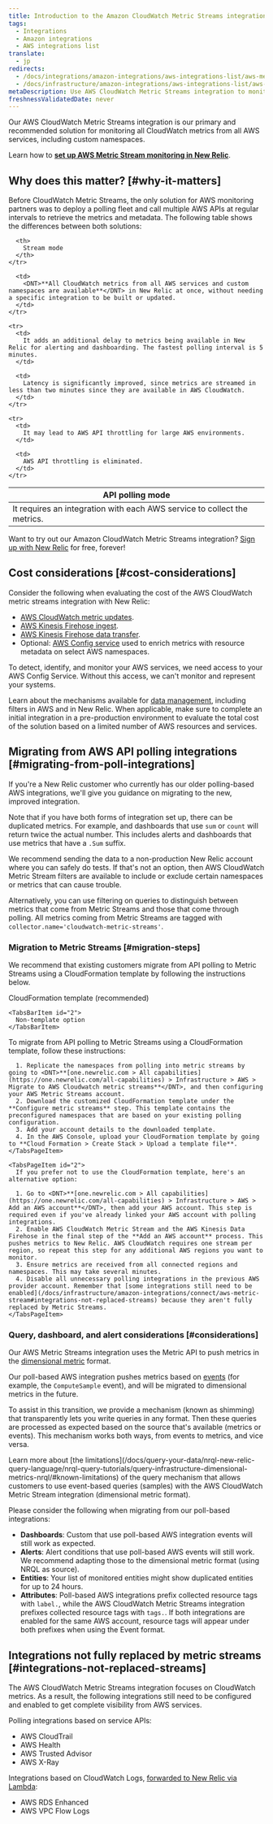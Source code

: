 ```yaml
---
title: Introduction to the Amazon CloudWatch Metric Streams integration
tags:
  - Integrations
  - Amazon integrations
  - AWS integrations list
translate:
  - jp
redirects:
  - /docs/integrations/amazon-integrations/aws-integrations-list/aws-metric-stream
  - /docs/infrastructure/amazon-integrations/aws-integrations-list/aws-metric-stream
metaDescription: Use AWS CloudWatch Metric Streams integration to monitor all CloudWatch metrics from all AWS services.
freshnessValidatedDate: never
---
```


Our AWS CloudWatch Metric Streams integration is our primary and recommended solution for monitoring all CloudWatch metrics from all AWS services, including custom namespaces.

Learn how to <DNT>**[set up AWS Metric Stream monitoring in New Relic](/docs/infrastructure/amazon-integrations/connect/aws-metric-stream-setup)**</DNT>.

## Why does this matter? [#why-it-matters]

Before CloudWatch Metric Streams, the only solution for AWS monitoring partners was to deploy a polling fleet and call multiple AWS APIs at regular intervals to retrieve the metrics and metadata. The following table shows the differences between both solutions:

<table>
  <thead>
    <tr>
      <th>
        API polling mode
      </th>

      <th>
        Stream mode
      </th>
    </tr>
  </thead>

  <tbody>
    <tr>
      <td>
        It requires an integration with each AWS service to collect the metrics.
      </td>

      <td>
        <DNT>**All CloudWatch metrics from all AWS services and custom namespaces are available**</DNT> in New Relic at once, without needing a specific integration to be built or updated.
      </td>
    </tr>

    <tr>
      <td>
        It adds an additional delay to metrics being available in New Relic for alerting and dashboarding. The fastest polling interval is 5 minutes.
      </td>

      <td>
        Latency is significantly improved, since metrics are streamed in less than two minutes since they are available in AWS CloudWatch.
      </td>
    </tr>

    <tr>
      <td>
        It may lead to AWS API throttling for large AWS environments.
      </td>

      <td>
        AWS API throttling is eliminated.
      </td>
    </tr>
  </tbody>
</table>

Want to try out our Amazon CloudWatch Metric Streams integration? [Sign up with New Relic](https://newrelic.com/signup) for free, forever!

## Cost considerations [#cost-considerations]

Consider the following when evaluating the cost of the AWS CloudWatch metric streams integration with New Relic:

* [AWS CloudWatch metric updates](https://aws.amazon.com/cloudwatch/pricing/).
* [AWS Kinesis Firehose ingest](https://aws.amazon.com/kinesis/data-firehose/pricing/).
* [AWS Kinesis Firehose data transfer](https://aws.amazon.com/kinesis/data-firehose/pricing/).
* Optional: [AWS Config service](https://aws.amazon.com/config/pricing/) used to enrich metrics with resource metadata on select AWS namespaces.

<Callout variant="tip">
  To detect, identify, and monitor your AWS services, we need access to your AWS Config Service. Without this access, we can't monitor and represent your systems.
</Callout>

Learn about the mechanisms available for [data management](/docs/infrastructure/amazon-integrations/connect/aws-metric-stream-setup#manage-data), including filters in AWS and in New Relic. When applicable, make sure to complete an initial integration in a pre-production environment to evaluate the total cost of the solution based on a limited number of AWS resources and services.

## Migrating from AWS API polling integrations [#migrating-from-poll-integrations]

If you're a New Relic customer who currently has our older polling-based AWS integrations, we'll give you guidance on migrating to the new, improved integration.

Note that if you have both forms of integration set up, there can be duplicated metrics. For example, <InlinePopover type="alerts"/> and dashboards that use `sum` or `count` will return twice the actual number. This includes alerts and dashboards that use metrics that have a `.Sum` suffix.

We recommend sending the data to a non-production New Relic account where you can safely do tests. If that's not an option, then AWS CloudWatch Metric Stream filters are available to include or exclude certain namespaces or metrics that can cause trouble.

Alternatively, you can use filtering on queries to distinguish between metrics that come from Metric Streams and those that come through polling. All metrics coming from Metric Streams are tagged with `collector.name='cloudwatch-metric-streams'`.

### Migration to Metric Streams [#migration-steps]

We recommend that existing customers migrate from API polling to Metric Streams using a CloudFormation template by following the instructions below.

<Tabs>
  <TabsBar>
    <TabsBarItem id="1">
      CloudFormation template (recommended)
    </TabsBarItem>

    <TabsBarItem id="2">
      Non-template option
    </TabsBarItem>
  </TabsBar>

  <TabsPages>
    <TabsPageItem id="1">
      To migrate from API polling to Metric Streams using a CloudFormation template, follow these instructions:

      1. Replicate the namespaces from polling into metric streams by going to <DNT>**[one.newrelic.com > All capabilities](https://one.newrelic.com/all-capabilities) > Infrastructure > AWS > Migrate to AWS Cloudwatch metric streams**</DNT>, and then configuring your AWS Metric Streams account.
      2. Download the customized CloudFormation template under the **Configure metric streams** step. This template contains the preconfigured namespaces that are based on your existing polling configuration.
      3. Add your account details to the downloaded template.
      4. In the AWS Console, upload your CloudFormation template by going to **Cloud Formation > Create Stack > Upload a template file**.
    </TabsPageItem>

    <TabsPageItem id="2">
      If you prefer not to use the CloudFormation template, here's an alternative option:

      1. Go to <DNT>**[one.newrelic.com > All capabilities](https://one.newrelic.com/all-capabilities) > Infrastructure > AWS > Add an AWS account**</DNT>, then add your AWS account. This step is required even if you've already linked your AWS account with polling integrations.
      2. Enable AWS CloudWatch Metric Stream and the AWS Kinesis Data Firehose in the final step of the **Add an AWS account** process. This pushes metrics to New Relic. AWS CloudWatch requires one stream per region, so repeat this step for any additional AWS regions you want to monitor.
      3. Ensure metrics are received from all connected regions and namespaces. This may take several minutes.
      4. Disable all unnecessary polling integrations in the previous AWS provider account. Remember that [some integrations still need to be enabled](/docs/infrastructure/amazon-integrations/connect/aws-metric-stream#integrations-not-replaced-streams) because they aren't fully replaced by Metric Streams.
    </TabsPageItem>
  </TabsPages>
</Tabs>

### Query, dashboard, and alert considerations [#considerations]

Our AWS Metric Streams integration uses the Metric API to push metrics in the [dimensional metric](/docs/data-apis/understand-data/new-relic-data-types/#dimensional-metrics) format.

Our poll-based AWS integration pushes metrics based on [events](/docs/data-apis/understand-data/new-relic-data-types/#events-new-relic) (for example, the `ComputeSample` event), and will be migrated to dimensional metrics in the future.

To assist in this transition, we provide a mechanism (known as shimming) that transparently lets you write queries in any format. Then these queries are processed as expected based on the source that's available (metrics or events). This mechanism works both ways, from events to metrics, and vice versa.

<Callout variant="tip">
  Learn more about [the limitations](/docs/query-your-data/nrql-new-relic-query-language/nrql-query-tutorials/query-infrastructure-dimensional-metrics-nrql/#known-limitations) of the query mechanism that allows customers to use event-based queries (samples) with the AWS CloudWatch Metric Stream integration (dimensional metric format).
</Callout>

Please consider the following when migrating from our poll-based integrations:

* <DNT>**Dashboards**</DNT>: Custom <InlinePopover type="dashboards"/> that use poll-based AWS integration events will still work as expected.
* <DNT>**Alerts**</DNT>: Alert conditions that use poll-based AWS events will still work. We recommend adapting those to the dimensional metric format (using NRQL as source).
* <DNT>**Entities**</DNT>: Your list of monitored entities might show duplicated entities for up to 24 hours.
* <DNT>**Attributes**</DNT>: Poll-based AWS integrations prefix collected resource tags with `label.`, while the AWS CloudWatch Metric Streams integration prefixes collected resource tags with `tags.`. If both integrations are enabled for the same AWS account, resource tags will appear under both prefixes when using the Event format.

## Integrations not fully replaced by metric streams [#integrations-not-replaced-streams]

The AWS CloudWatch Metric Streams integration focuses on CloudWatch metrics. As a result, the following integrations still need to be configured and enabled to get complete visibility from AWS services.

Polling integrations based on service APIs:

* AWS CloudTrail
* AWS Health
* AWS Trusted Advisor
* AWS X-Ray

Integrations based on CloudWatch Logs, [forwarded to New Relic via Lambda](/docs/logs/forward-logs/aws-lambda-sending-cloudwatch-logs):

* AWS RDS Enhanced
* AWS VPC Flow Logs
